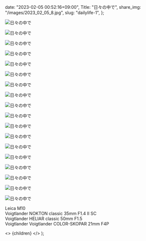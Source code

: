 
  date: "2023-02-05 00:52:16+09:00",
  Title: "日々の中で",
  share_img: "/images/2023_02_05_8.jpg",
  slug: "dailylife-1",
};

![日々の中で](/images/2023_02_05_1.jpg)

![日々の中で](/images/2023_02_05_2.jpg)

![日々の中で](/images/2023_02_05_3.jpg)

![日々の中で](/images/2023_02_05_4.jpg)

![日々の中で](/images/2023_02_05_5.jpg)

![日々の中で](/images/2023_02_05_6.jpg)

![日々の中で](/images/2023_02_05_7.jpg)

![日々の中で](/images/2023_02_05_8.jpg)

![日々の中で](/images/2023_02_05_9.jpg)

![日々の中で](/images/2023_02_05_10.jpg)

![日々の中で](/images/2023_02_05_11.jpg)

![日々の中で](/images/2023_02_05_12.jpg)

![日々の中で](/images/2023_02_05_13.jpg)

![日々の中で](/images/2023_02_05_14.jpg)

![日々の中で](/images/2023_02_05_15.jpg)

![日々の中で](/images/2023_02_05_16.jpg)

![日々の中で](/images/2023_02_05_17.jpg)

![日々の中で](/images/2023_02_05_18.jpg)

Leica M10<br />
Voigtlander NOKTON classic 35mm F1.4 Ⅱ SC<br />
Voigtlander HELIAR classic 50mm F1.5<br />
Voigtlander Voigtlander COLOR-SKOPAR 21mm F4P

  <>
    <Head>
      <title>{meta.Title} | 異郷好実</title>
    </Head>
    <PostLayout meta={meta}>{children}</PostLayout>
  </>
);
